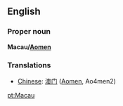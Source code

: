 ==English==

===Proper noun===
'''Macau/[[Aomen]]'''

===Translations===
*[[Chinese]]: [[澳门]] ([[Aomen]], Ao4men2)

[[pt:Macau]]